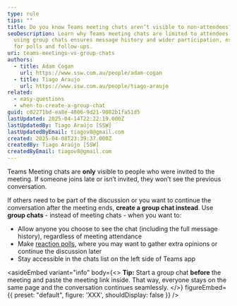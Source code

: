 ```yaml
---
type: rule
tips: ""
title: Do you know Teams meeting chats aren’t visible to non-attendees?
seoDescription: Learn why Teams meeting chats are limited to attendees and how
  using group chats ensures message history and wider participation, especially
  for polls and follow-ups.
uri: teams-meetings-vs-group-chats
authors:
  - title: Adam Cogan
    url: https://www.ssw.com.au/people/adam-cogan
  - title: Tiago Araujo
    url: https://www.ssw.com.au/people/tiago-araujo
related:
  - easy-questions
  - when-to-create-a-group-chat
guid: c02271bd-ea8e-4806-9d21-9082b1fa51d5
lastUpdated: 2025-04-14T22:22:19.000Z
lastUpdatedBy: Tiago Araújo [SSW]
lastUpdatedByEmail: tiagov8@gmail.com
created: 2025-04-08T23:39:37.000Z
createdBy: Tiago Araújo [SSW]
createdByEmail: tiagov8@gmail.com
---
```

Teams Meeting chats are **only** visible to people who were invited to the meeting. If someone joins late or isn’t invited, they won’t see the previous conversation.

If others need to be part of the discussion or you want to continue the conversation after the meeting ends, **create a group chat instead**.
Use **group chats** - instead of meeting chats - when you want to:

* Allow anyone you choose to see the chat (including the full message history), regardless of meeting attendance
* Make [reaction polls](/easy-questions/#ask-for-reactions-for-multiple-options), where you may want to gather extra opinions or continue the discussion later
* Stay accessible in the chats list on the left side of Teams app

<asideEmbed
  variant="info"
  body={<>
    **Tip:** Start a group chat **before** the meeting and paste the meeting link inside. That way, everyone stays on the same page and the conversation continues seamlessly.
  </>}
  figureEmbed={{
    preset: "default",
    figure: 'XXX',
    shouldDisplay: false
  }}
/>
